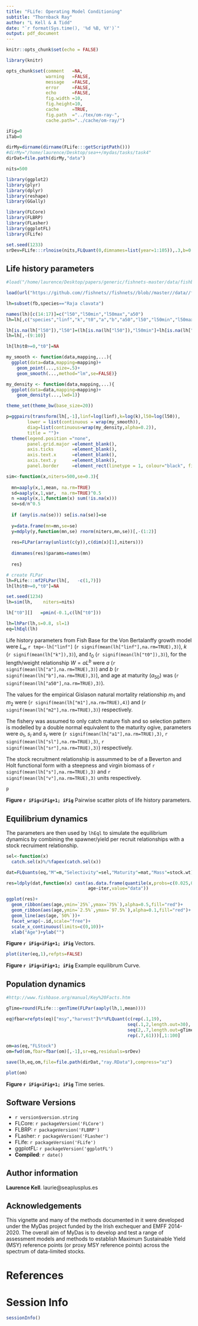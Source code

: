 ```yaml
---
title: "FLife: Operating Model Conditioning"
subtitle: "Thornback Ray"
author: "L Kell & A Tidd"
date: "`r format(Sys.time(), '%d %B, %Y')`"
output: pdf_document
---
```



```r
knitr::opts_chunk$set(echo = FALSE)

library(knitr)

opts_chunk$set(comment   =NA, 
               warning   =FALSE, 
               message   =FALSE, 
               error     =FALSE, 
               echo      =FALSE,
               fig.width =10, 
               fig.height=10,
               cache     =TRUE, 
               fig.path  ="../tex/om-ray-",
               cache.path="../cache/om-ray/")

iFig=0
iTab=0
```
```r
dirMy=dirname(dirname(FLife:::getScriptPath()))
#dirMy="/home/laurence/Desktop/sea++/mydas/tasks/task4"
dirDat=file.path(dirMy,"data")

nits=500
```
```r
library(ggplot2)
library(plyr)
library(dplyr)
library(reshape)
library(GGally)

library(FLCore)
library(FLBRP)
library(FLasher)
library(ggplotFL)
library(FLife)
```
```r
set.seed(1233)
srDev=FLife:::rlnoise(nits,FLQuant(0,dimnames=list(year=1:105)),.3,b=0.0)
```

## Life history parameters

```r
#load("/home/laurence/Desktop/papers/generic/fishnets-master/data/fishbase-web/fishbase-web.RData")

load(url("https://github.com//fishnets//fishnets//blob//master//data//fishbase-web//fishbase-web.RData?raw=True"))

lh=subset(fb,species=="Raja clavata")

names(lh)[c(14:17)]=c("l50","l50min","l50max","a50")
lh=lh[,c("species","linf","k","t0","a","b","a50","l50","l50min","l50max")]

lh[is.na(lh["l50"]),"l50"]=(lh[is.na(lh["l50"]),"l50min"]+lh[is.na(lh["l50"]),"l50max"])/2
lh=lh[,-(9:10)]

lh[lh$t0>=0,"t0"]=NA
```

```r
my_smooth <- function(data,mapping,...){
  ggplot(data=data,mapping=mapping)+
    geom_point(...,size=.5)+
    geom_smooth(...,method="lm",se=FALSE)}

my_density <- function(data,mapping,...){
  ggplot(data=data,mapping=mapping)+
    geom_density(...,lwd=1)}

theme_set(theme_bw(base_size=20))

p=ggpairs(transform(lh[,-1],linf=log(linf),k=log(k),l50=log(l50)),
        lower = list(continuous = wrap(my_smooth)),
        diag=list(continuous=wrap(my_density,alpha=0.2)),
        title = "")+
  theme(legend.position ="none",
        panel.grid.major =element_blank(),
        axis.ticks       =element_blank(),
        axis.text.x      =element_blank(),
        axis.text.y      =element_blank(),
        panel.border     =element_rect(linetype = 1, colour="black", fill=NA))
```


```r
sim<-function(x,niters=500,se=0.3){
  
  mn=aaply(x,1,mean, na.rm=TRUE)
  sd=aaply(x,1,var,  na.rm=TRUE)^0.5
  n =aaply(x,1,function(x) sum(!is.na(x)))
  se=sd/n^0.5
  
  if (any(is.na(se))) se[is.na(se)]=se
  
  y=data.frame(mn=mn,se=se)
  y=mdply(y,function(mn,se) rnorm(niters,mn,se))[,-(1:2)]
  
  res=FLPar(array(unlist(c(y)),c(dim(x)[1],niters)))
  
  dimnames(res)$params=names(mn)
  
  res}

# create FLPar
lh=FLife:::mf2FLPar(lh[,   -c(1,7)])
lh[lh$t0>=0,"t0"]=NA

set.seed(1234)
lh=sim(lh,    niters=nits)

lh["t0"][]   =pmin(-0.1,c(lh["t0"]))

lh=lhPar(lh,s=0.8, sl=1)
eq=lhEql(lh)
```

Life history parameters from Fish Base for the Von Bertalanffy growth model were $L_{\infty}$ `r tmp<-lh["linf"]` (`r signif(mean(lh["linf"],na.rm=TRUE),3)`), $k$  (`r signif(mean(lh["k"]),3)`), and $t_0$ (`r signif(mean(lh["t0"]),3)`), for the length/weight relationship $W=aL^b$ were $a$ (`r signif(mean(lh["a"],na.rm=TRUE),3)`) and $b$ (`r signif(mean(lh["b"],na.rm=TRUE),3)`),  and age at maturity  ($a_{50}$) was (`r signif(mean(lh["a50"],na.rm=TRUE),3)`).

The values for the empirical Gislason natural mortality relationship $m_1$ and $m_2$ were (`r signif(mean(lh["m1"],na.rm=TRUE),4)`) and (`r signif(mean(lh["m2"],na.rm=TRUE),3)`) respectively.

The fishery was assumed to only catch mature fish and so selection pattern is modelled by a double normal equivalent to the maturity ogive,  parameters were $a_1$, $s_l$ and $s_r$ were (`r signif(mean(lh["a1"],na.rm=TRUE),3)`, `r signif(mean(lh["sl"],na.rm=TRUE),3)`, `r signif(mean(lh["sr"],na.rm=TRUE),3)`) respectively.

The stock recruitment relationship is assummed to be of a Beverton and Holt functional form with a steepness and virgin biomass of `r signif(mean(lh["s"],na.rm=TRUE),3)` and `r signif(mean(lh["v"],na.rm=TRUE),3)` units respectively.

```r
p
```

**Figure `r iFig=iFig+1; iFig`** Pairwise scatter plots of life history parameters.


## Equilibrium dynamics

The parameters are then used by `lhEql` to simulate the equilibrium dynamics by combining the spawner/yield per recruit relationships with a stock recruiment relationship.


```r
sel<-function(x) 
  catch.sel(x)%/%fapex(catch.sel(x))

dat=FLQuants(eq,"M"=m,"Selectivity"=sel,"Maturity"=mat,"Mass"=stock.wt)

res=ldply(dat,function(x) cast(as.data.frame(quantile(x,probs=c(0.025,0.25,0.5,0.75,0.975))),
                               age~iter,value="data"))

ggplot(res)+
  geom_ribbon(aes(age,ymin=`25%`,ymax=`75%`),alpha=0.5,fill="red")+
  geom_ribbon(aes(age,ymin=`2.5%`,ymax=`97.5%`),alpha=0.1,fill="red")+
  geom_line(aes(age,`50%`))+
  facet_wrap(~.id,scale="free")+
  scale_x_continuous(limits=c(0,10))+
  xlab("Age")+ylab("")
```

**Figure `r iFig=iFig+1; iFig`** Vectors.


```r
plot(iter(eq,1),refpts=FALSE)
```

**Figure `r iFig=iFig+1; iFig`** Example equilibrum Curve.

## Population dynamics

```r
#http://www.fishbase.org/manual/Key%20Facts.htm

gTime=round(FLife:::genTime(FLPar(aaply(lh,1,mean))))

eq@fbar=refpts(eq)["msy","harvest"]%*%FLQuant(c(rep(.1,19),
                                              seq(.1,2,length.out=30),
                                              seq(2,.7,length.out=gTime)[-1],
                                              rep(.7,61)))[,1:100]

om=as(eq,"FLStock")
om=fwd(om,fbar=fbar(om)[,-1],sr=eq,residuals=srDev)

save(lh,eq,om,file=file.path(dirDat,"ray.RData"),compress="xz")

plot(om)
```

**Figure `r iFig=iFig+1; iFig`** Time series.


\newpage
## Software Versions

* `r version$version.string`
* FLCore:    `r packageVersion('FLCore')`
* FLBRP:     `r packageVersion('FLBRP')`
* FLasher:   `r packageVersion('FLasher')`
* FLife:     `r packageVersion('FLife')`
* ggplotFL:  `r packageVersion('ggplotFL')`
* **Compiled**: `r date()`

## Author information

**Laurence Kell**. laurie@seaplusplus.es

## Acknowledgements

This vignette and many of the methods documented in it were developed under the MyDas project funded by the Irish exchequer and EMFF 2014-2020. The overall aim of MyDas is to develop and test a range of assessment models and methods to establish Maximum Sustainable Yield (MSY) reference points (or proxy MSY reference points) across the spectrum of data-limited stocks.

# References {#References}

\newpage
# Session Info

```r
sessionInfo()
```
